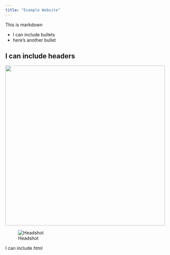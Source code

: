 ```yaml
---
title: "Example Website"
---
```


This is markdown

  * I can include bullets
  * here's another bullet
  
## I can include headers

<img src = "img/headshot.jpg" width="500"> </img>

![Headshot]("img/headshot.jpg")

I can include <i> html</i>